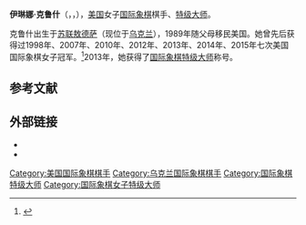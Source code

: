 {{Infobox chess player
 |name = 伊琳娜·克鲁什
 |image = Krush0301 160.jpg
 |caption = 摄于2003年
 |birthname = Irina Krush
 |country = [[苏联|苏联]]（1983年－1989年）<br/>[[美国|美国]]（1989年至今）
 |birth_date = {{Birth date and age|1983|12|24}}
 |birth_place = [[苏联|苏联]][[敖德萨|敖德萨]]
 |title = [[国际象棋特级大师|特级大师]]（2013年）
 |worldchampion = 
 |womensworldchampion = 
 |rating =
 |peakrating = 2502（2013年10月）
 |FideID = 2012782
}}
'''伊琳娜·克鲁什'''（{{lang-uk|Ірина Круш}}，{{lang-ru|Ири́на Круш}}，{{bd|1983年|12月24日}}），[[美国|美国]]女子[[国际象棋|国际象棋]]棋手、[[国际象棋特级大师|特级大师]]。

克鲁什出生于[[苏联|苏联]][[敖德萨|敖德萨]]（现位于[[乌克兰|乌克兰]]），1989年随父母移民美国。她曾先后获得过1998年、2007年、2010年、2012年、2013年、2014年、2015年七次美国国际象棋女子冠军。<ref>{{cite web|url=http://uschesschamps.com/bio/krush|title=Irina Krush Bio|publisher=Chess Club and Scholastic Center of Saint Louis|accessdate=28 May 2012|archive-date=2017-06-13|archive-url=https://web.archive.org/web/20170613144112/http://uschesschamps.com/bio/krush|dead-url=no}}</ref>2013年，她获得了[[国际象棋特级大师|国际象棋特级大师]]称号。

== 参考文献 ==
{{reflist}}

== 外部链接 ==
*{{chessgames player|id=49592}}
*{{fide|id=2012782|name=Irina Krush}}

{{chess-bio-stub}}
[[Category:美国国际象棋棋手|Category:美国国际象棋棋手]]
[[Category:乌克兰国际象棋棋手|Category:乌克兰国际象棋棋手]]
[[Category:国际象棋特级大师|Category:国际象棋特级大师]]
[[Category:国际象棋女子特级大师|Category:国际象棋女子特级大师]]